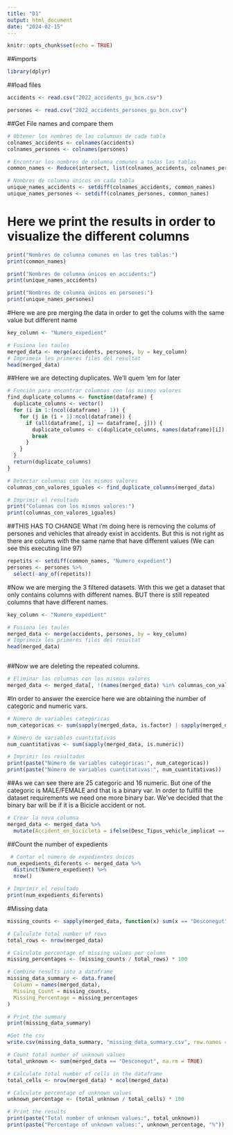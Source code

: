 ---
title: "D1"
output: html_document
date: "2024-02-15"
---

```{r setup, include=FALSE}
knitr::opts_chunk$set(echo = TRUE)
```

##imports
```{r}
library(dplyr)
```

##load files
```{r}
accidents <- read.csv("2022_accidents_gu_bcn.csv")

persones <- read.csv("2022_accidents_persones_gu_bcn.csv")
```


##Get File names and compare them

```{r}
# Obtener los nombres de las columnas de cada tabla
colnames_accidents <- colnames(accidents)
colnames_persones <- colnames(persones)

# Encontrar los nombres de columna comunes a todas las tablas
common_names <- Reduce(intersect, list(colnames_accidents, colnames_persones))

# Nombres de columna únicos en cada tabla
unique_names_accidents <- setdiff(colnames_accidents, common_names)
unique_names_persones <- setdiff(colnames_persones, common_names)
```

# Here we print the results in order to visualize the different columns
```{r}
print("Nombres de columna comunes en las tres tablas:")
print(common_names)
```

```{r}
print("Nombres de columna únicos en accidents:")
print(unique_names_accidents)
```

```{r}
print("Nombres de columna únicos en persones:")
print(unique_names_persones)
```



#Here we are pre merging the data in order to get the colums with the same value but different name
```{r}
key_column <- "Numero_expedient"

# Fusiona les taules
merged_data <- merge(accidents, persones, by = key_column)
# Imprimeix les primeres files del resultat
head(merged_data)

```
##Here we are detecting duplicates. We'll quem 'em for later
```{r}
# Función para encontrar columnas con los mismos valores
find_duplicate_columns <- function(dataframe) {
  duplicate_columns <- vector()
  for (i in 1:(ncol(dataframe) - 1)) {
    for (j in (i + 1):ncol(dataframe)) {
      if (all(dataframe[, i] == dataframe[, j])) {
        duplicate_columns <- c(duplicate_columns, names(dataframe)[i])
        break
      }
    }
  }
  return(duplicate_columns)
}

# Detectar columnas con los mismos valores
columnas_con_valores_iguales <- find_duplicate_columns(merged_data)

# Imprimir el resultado
print("Columnas con los mismos valores:")
print(columnas_con_valores_iguales)

```



##THIS HAS TO CHANGE
What i'm doing here is removing the colums of persones and vehicles that already exist in accidents. But this is not right as there are colums with the same name that have different values (We can see this executing line 97)
```{r}
repetits <- setdiff(common_names, "Numero_expedient")
persones <- persones %>%
  select(-any_of(repetits))
```

#Now we are merging the 3 filtered datasets. With this we get a dataset that only contains columns with different names. BUT there is still repeated columns that have different names. 
```{r}
key_column <- "Numero_expedient"

# Fusiona les taules
merged_data <- merge(accidents, persones, by = key_column)
# Imprimeix les primeres files del resultat
head(merged_data)



```

##Now we are deleting the repeated columns.
```{r}
# Eliminar las columnas con los mismos valores
merged_data <- merged_data[, !(names(merged_data) %in% columnas_con_valores_iguales)]

```


#In order to answer the exercice here we are obtaining the number of categoric and numeric vars.
```{r}
# Número de variables categóricas
num_categoricas <- sum(sapply(merged_data, is.factor) | sapply(merged_data, is.character))

# Número de variables cuantitativas
num_cuantitativas <- sum(sapply(merged_data, is.numeric))

# Imprimir los resultados
print(paste("Número de variables categóricas:", num_categoricas))
print(paste("Número de variables cuantitativas:", num_cuantitativas))
```
##As we can see there are 25 categoric and 16 numeric. But one of the categoric is MALE/FEMALE and that is a binary var. In order to fullfill the dataset requirements we need one more binary bar. We've decided that the binary bar will be if it is a Bicicle accident or not. 

```{r}
# Crear la nova columna
merged_data <- merged_data %>%
  mutate(Accident_en_bicicleta = ifelse(Desc_Tipus_vehicle_implicat == "Bicicleta", 1, 0))
```


##Count the number of expedients
```{r}
 # Contar el número de expedientes únicos
num_expedients_diferents <- merged_data %>%
  distinct(Numero_expedient) %>%
  nrow()

# Imprimir el resultado
print(num_expedients_diferents)
```
#Missing data
```{r}
missing_counts <- sapply(merged_data, function(x) sum(x == "Desconegut", na.rm = TRUE))

# Calculate total number of rows
total_rows <- nrow(merged_data)

# Calculate percentage of missing values per column
missing_percentages <- (missing_counts / total_rows) * 100

# Combine results into a dataframe
missing_data_summary <- data.frame(
  Column = names(merged_data),
  Missing_Count = missing_counts,
  Missing_Percentage = missing_percentages
)

# Print the summary
print(missing_data_summary)

#Get the csv
write.csv(missing_data_summary, "missing_data_summary.csv", row.names = FALSE)


```


```{r}
# Count total number of unknown values
total_unknown <- sum(merged_data == "Desconegut", na.rm = TRUE)

# Calculate total number of cells in the dataframe
total_cells <- nrow(merged_data) * ncol(merged_data)

# Calculate percentage of unknown values
unknown_percentage <- (total_unknown / total_cells) * 100

# Print the results
print(paste("Total number of unknown values:", total_unknown))
print(paste("Percentage of unknown values:", unknown_percentage, "%"))
```

